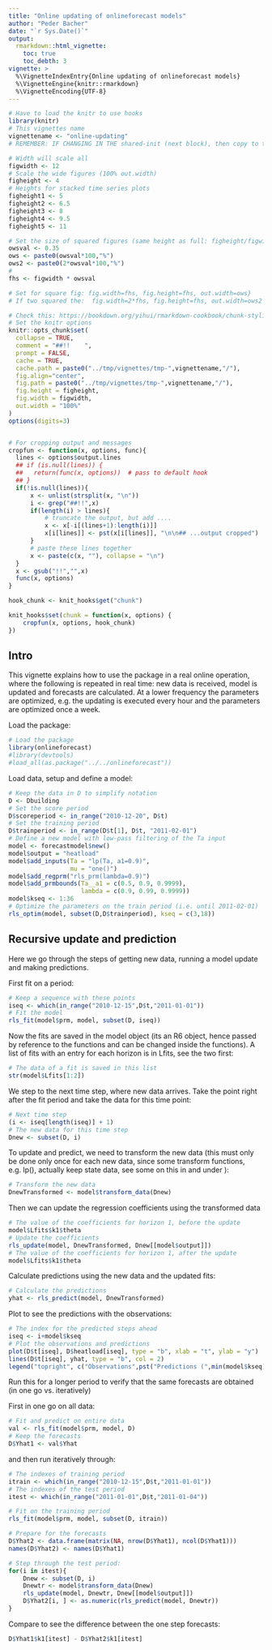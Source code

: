 ```yaml
---
title: "Online updating of onlineforecast models"
author: "Peder Bacher"
date: "`r Sys.Date()`"
output:
  rmarkdown::html_vignette:
    toc: true
    toc_debth: 3
vignette: >
  %\VignetteIndexEntry{Online updating of onlineforecast models}
  %\VignetteEngine{knitr::rmarkdown}
  %\VignetteEncoding{UTF-8}
---
```


```r
# Have to load the knitr to use hooks
library(knitr)
# This vignettes name
vignettename <- "online-updating"
# REMEMBER: IF CHANGING IN THE shared-init (next block), then copy to the others!
```

<!--shared-init-start-->
```r
# Width will scale all
figwidth <- 12
# Scale the wide figures (100% out.width)
figheight <- 4
# Heights for stacked time series plots
figheight1 <- 5
figheight2 <- 6.5
figheight3 <- 8
figheight4 <- 9.5
figheight5 <- 11

# Set the size of squared figures (same height as full: figheight/figwidth)
owsval <- 0.35
ows <- paste0(owsval*100,"%")
ows2 <- paste0(2*owsval*100,"%")
# 
fhs <- figwidth * owsval

# Set for square fig: fig.width=fhs, fig.height=fhs, out.width=ows}
# If two squared the:  fig.width=2*fhs, fig.height=fhs, out.width=ows2

# Check this: https://bookdown.org/yihui/rmarkdown-cookbook/chunk-styling.html
# Set the knitr options
knitr::opts_chunk$set(
  collapse = TRUE,
  comment = "##!!    ",
  prompt = FALSE,
  cache = TRUE,
  cache.path = paste0("../tmp/vignettes/tmp-",vignettename,"/"),
  fig.align="center",
  fig.path = paste0("../tmp/vignettes/tmp-",vignettename,"/"),
  fig.height = figheight,
  fig.width = figwidth,
  out.width = "100%"
)
options(digits=3)


# For cropping output and messages
cropfun <- function(x, options, func){
  lines <- options$output.lines
  ## if (is.null(lines)) {
  ##   return(func(x, options))  # pass to default hook
  ## }
  if(!is.null(lines)){
      x <- unlist(strsplit(x, "\n"))
      i <- grep("##!!",x)
      if(length(i) > lines){
          # truncate the output, but add ....
          x <- x[-i[(lines+1):length(i)]]
          x[i[lines]] <- pst(x[i[lines]], "\n\n## ...output cropped")
      }
      # paste these lines together
      x <- paste(c(x, ""), collapse = "\n")
  }
  x <- gsub("!!","",x)
  func(x, options)
}

hook_chunk <- knit_hooks$get("chunk")

knit_hooks$set(chunk = function(x, options) {
    cropfun(x, options, hook_chunk)
})
```

[onlineforecasting]: https://arxiv.org/abs/2109.12915
[building heat load forecasting]: https://onlineforecasting.org/examples/building-heat-load-forecasting.html
[onlineforecasting.org]: https://onlineforecasting.org
<!--shared-init-end-->


## Intro
This vignette explains how to use the package in a real online operation, where
the following is repeated in real time: new data is received, model is updated
and forecasts are calculated. At a lower frequency the parameters are
optimized, e.g. the updating is executed every hour and the parameters are
optimized once a week.

Load the package:
```r
# Load the package
library(onlineforecast)
#library(devtools)
#load_all(as.package("../../onlineforecast"))
```

Load data, setup and define a model:
```r
# Keep the data in D to simplify notation
D <- Dbuilding
# Set the score period 
D$scoreperiod <- in_range("2010-12-20", D$t)
# Set the training period
D$trainperiod <- in_range(D$t[1], D$t, "2011-02-01")
# Define a new model with low-pass filtering of the Ta input
model <- forecastmodel$new()
model$output = "heatload"
model$add_inputs(Ta = "lp(Ta, a1=0.9)",
                 mu = "one()")
model$add_regprm("rls_prm(lambda=0.9)")
model$add_prmbounds(Ta__a1 = c(0.5, 0.9, 0.9999),
                    lambda = c(0.9, 0.99, 0.9999))
model$kseq <- 1:36
# Optimize the parameters on the train period (i.e. until 2011-02-01)
rls_optim(model, subset(D,D$trainperiod), kseq = c(3,18))
```


## Recursive update and prediction

Here we go through the steps of getting new data, running a model update and
making predictions.

First fit on a period:
```r
# Keep a sequence with these points
iseq <- which(in_range("2010-12-15",D$t,"2011-01-01"))
# Fit the model
rls_fit(model$prm, model, subset(D, iseq))
```

Now the fits are saved in the model object (its an R6 object, hence passed by reference to the functions and can be changed inside the functions). A list of fits with an entry for each horizon is in Lfits, see the two first:
```r
# The data of a fit is saved in this list
str(model$Lfits[1:2])
```

We step to the next time step, where new data arrives. Take the point right
after the fit period and take the data for this time point:
```r
# Next time step
(i <- iseq[length(iseq)] + 1)
# The new data for this time step
Dnew <- subset(D, i)
```

To update and predict, we need to transform the new data (this must only be done
only once for each new data, since some transform functions, e.g. lp(), actually
keep state data, see some on this in \texttt{?lp} and \texttt{?forecastmodel}
under \texttt{\$reset\_state()}): 
```r
# Transform the new data
DnewTransformed <- model$transform_data(Dnew)
```

Then we can update the regression coefficients using the transformed data
```r
# The value of the coefficients for horizon 1, before the update
model$Lfits$k1$theta
# Update the coefficients
rls_update(model, DnewTransformed, Dnew[[model$output]])
# The value of the coefficients for horizon 1, after the update
model$Lfits$k1$theta
```

Calculate predictions using the new data and the updated fits:
```r
# Calculate the predictions
yhat <- rls_predict(model, DnewTransformed)
```

Plot to see the predictions with the observations:
```r
# The index for the predicted steps ahead
iseq <- i+model$kseq
# Plot the observations and predictions
plot(D$t[iseq], D$heatload[iseq], type = "b", xlab = "t", ylab = "y")
lines(D$t[iseq], yhat, type = "b", col = 2)
legend("topright", c("Observations",pst("Predictions (",min(model$kseq)," to ",max(model$kseq)," steps ahead)")), lty = 1, col = 1:2)
```

Run this for a longer period to verify that the same forecasts are obtained (in one go vs. iteratively)

First in one go on all data:
```r
# Fit and predict on entire data
val <- rls_fit(model$prm, model, D)
# Keep the forecasts
D$Yhat1 <- val$Yhat
```

and then run iteratively through:
```r
# The indexes of training period
itrain <- which(in_range("2010-12-15",D$t,"2011-01-01"))
# The indexes of the test period
itest <- which(in_range("2011-01-01",D$t,"2011-01-04"))

# Fit on the training period
rls_fit(model$prm, model, subset(D, itrain))

# Prepare for the forecasts
D$Yhat2 <- data.frame(matrix(NA, nrow(D$Yhat1), ncol(D$Yhat1)))
names(D$Yhat2) <- names(D$Yhat1)

# Step through the test period:
for(i in itest){
    Dnew <- subset(D, i)
    Dnewtr <- model$transform_data(Dnew)
    rls_update(model, Dnewtr, Dnew[[model$output]])
    D$Yhat2[i, ] <- as.numeric(rls_predict(model, Dnewtr))
}
```

Compare to see the difference between the one step forecasts:
```r
D$Yhat1$k1[itest] - D$Yhat2$k1[itest]
```
